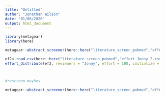 ---
title: "Untitled"
author: "Jonathan Wilson"
date: "01/06/2020"
output: html_document
---

```{r}

library(metagear)
library(here)

metagear::abstract_screener(here::here("literature_screen_pubmed","effort_Jonny.csv"), aReviewer = "Jonny", titleColumnName = "Title")

```

```{r}

ef2<-read.csv(here::here("literature_screen_pubmed","effort_Jonny_2.csv"))
effort_distribute(ef2, reviewers = "Jonny", effort = 100, initialize = T,save_split = T)



#rescreen maybes

metagear::abstract_screener(here::here("literature_screen_pubmed","effort_Jonny_maybe.csv"), aReviewer = "Jonny",unscreenedColumnName = "INCLUDE", titleColumnName = "Title")


```